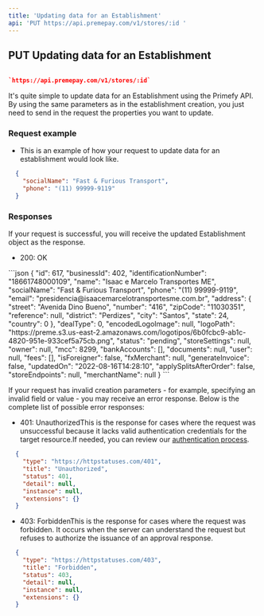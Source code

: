 ```yaml
---
title: 'Updating data for an Establishment'
api: 'PUT https://api.premepay.com/v1/stores/:id '
---
```


## **PUT Updating data for an Establishment**

```json

`https://api.premepay.com/v1/stores/:id`
```

It's quite simple to update data for an Establishment using the Primefy API. By using the same parameters as in the establishment creation, you just need to send in the request the properties you want to update.

### Request example

* This is an example of how your request to update data for an establishment would look like.

```json
  {
  	"socialName": "Fast & Furious Transport",
    "phone": "(11) 99999-9119"
  }
```

### **Responses**

If your request is successful, you will receive the updated Establishment object as the response.

* 200: OK

<Accordion title="200: OK">
  ```json
    {
        "id": 617,
        "businessId": 402,
        "identificationNumber": "18661748000109",
        "name": "Isaac e Marcelo Transportes ME",
        "socialName": "Fast & Furious Transport",
        "phone": "(11) 99999-9119",
        "email": "presidencia@isaacemarcelotransportesme.com.br",
        "address": {
            "street": "Avenida Dino Bueno",
            "number": "416",
            "zipCode": "11030351",
            "reference": null,
            "district": "Perdizes",
            "city": "Santos",
            "state": 24,
            "country": 0
        },
        "dealType": 0,
        "encodedLogoImage": null,
        "logoPath": "https://preme.s3.us-east-2.amazonaws.com/logotipos/6b0fcbc9-ab1c-4820-951e-933cef5a75cb.png",
        "status": "pending",
        "storeSettings": null,
        "owner": null,
        "mcc": 8299,
        "bankAccounts": [],
        "documents": null,
        "user": null,
        "fees": [],
        "isForeigner": false,
        "fxMerchant": null,
        "generateInvoice": false,
        "updatedOn": "2022-08-16T14:28:10",
        "applySplitsAfterOrder": false,
        "storeEndpoints": null,
        "merchantName": null
    }
  ```
</Accordion>

If your request has invalid creation parameters - for example, specifying an invalid field or value - you may receive an error response. Below is the complete list of possible error responses:

* 401: UnauthorizedThis is the response for cases where the request was unsuccessful because it lacks valid authentication credentials for the target resource.If needed, you can review our [authentication process](https://www.notion.so/Authentication-c941a0cb8e2647b187d87fcf8a314b37?pvs=21).

```json
  {
    "type": "https://httpstatuses.com/401",
    "title": "Unauthorized",
    "status": 401,
    "detail": null,
    "instance": null,
    "extensions": {}
  }
```

* 403: ForbiddenThis is the response for cases where the request was forbidden. It occurs when the server can understand the request but refuses to authorize the issuance of an approval response.

```json
  {
    "type": "https://httpstatuses.com/403",
    "title": "Forbidden",
    "status": 403,
    "detail": null,
    "instance": null,
    "extensions": {}
  }
```